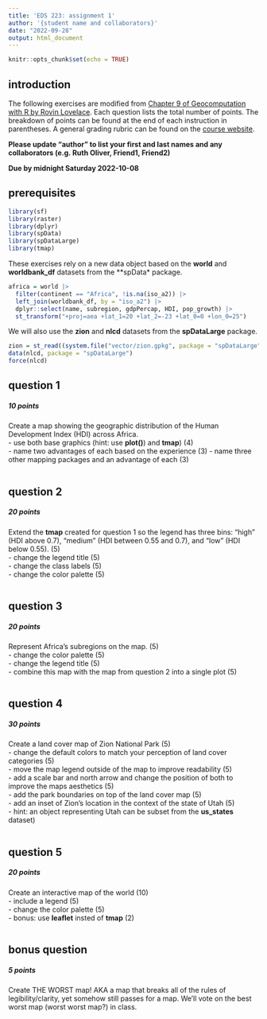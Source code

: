 ```yaml
---
title: 'EDS 223: assignment 1'
author: '{student name and collaborators}'
date: "2022-09-28"
output: html_document
---
```


```r
knitr::opts_chunk$set(echo = TRUE)
```

## introduction
The following exercises are modified from [Chapter 9 of Geocomputation with R by Rovin Lovelace](https://geocompr.robinlovelace.net/adv-map.html). Each question lists the total number of points. The breakdown of points can be found at the end of each instruction in parentheses. A general grading rubric can be found on the [course website](https://ryoliver.github.io/EDS_223_spatial_analysis/assignments.html).

**Please update "author" to list your first and last names and any collaborators (e.g. Ruth Oliver, Friend1, Friend2)**

**Due by midnight Saturday 2022-10-08**

## prerequisites

```r
library(sf)
library(raster)
library(dplyr)
library(spData)
library(spDataLarge)
library(tmap)
```

These exercises rely on a new data object based on the **world** and **worldbank_df** datasets from the **spData* package.

```r
africa = world |> 
  filter(continent == "Africa", !is.na(iso_a2)) |> 
  left_join(worldbank_df, by = "iso_a2") |> 
  dplyr::select(name, subregion, gdpPercap, HDI, pop_growth) |> 
  st_transform("+proj=aea +lat_1=20 +lat_2=-23 +lat_0=0 +lon_0=25")
```

We will also use the **zion** and **nlcd** datasets from the **spDataLarge** package.

```r
zion = st_read((system.file("vector/zion.gpkg", package = "spDataLarge")))
data(nlcd, package = "spDataLarge")
force(nlcd)
```

## question 1
##### 10 points

Create a map showing the geographic distribution of the Human Development Index (HDI) across Africa.  
-   use both base graphics (hint: use **plot()**) and **tmap**) (4)   
-   name two advantages of each based on the experience (3) 
-   name three other mapping packages and an advantage of each (3)


```r
```

## question 2
##### 20 points

Extend the **tmap** created for question 1 so the legend has three bins: "high" (HDI above 0.7), "medium" (HDI between 0.55 and 0.7), and "low" (HDI below 0.55). (5)  
-   change the legend title (5)  
-   change the class labels (5)  
-   change the color palette (5)  

```r
```

## question 3
##### 20 points

Represent Africa's subregions on the map. (5)    
-   change the color palette (5)  
-   change the legend title (5)  
-   combine this map with the map from question 2 into a single plot (5)   

```r
```

## question 4
##### 30 points

Create a land cover map of Zion National Park (5)    
-   change the default colors to match your perception of land cover categories (5)    
-   move the map legend outside of the map to improve readability (5)    
-   add a scale bar and north arrow and change the position of both to improve the maps aesthetics (5)  
-   add the park boundaries on top of the land cover map (5)    
-   add an inset of Zion's location in the context of the state of Utah (5)    
    -   hint: an object representing Utah can be subset from the **us_states** dataset)  

```r
```

## question 5
##### 20 points

Create an interactive map of the world (10)    
-   include a legend (5)  
-   change the color palette (5)  
    -   bonus: use **leaflet** insted of **tmap** (2)   

```r
```

## bonus question
##### 5 points
Create THE WORST map! AKA a map that breaks all of the rules of legibility/clarity, yet somehow still passes for a map. We'll vote on the best worst map (worst worst map?) in class.

```r
```